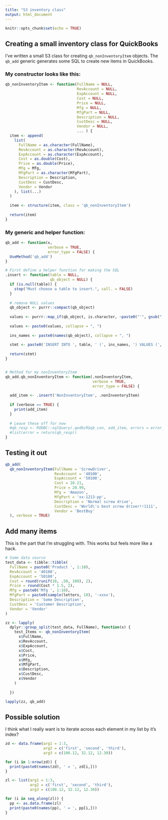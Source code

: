 ```yaml
---
title: "S3 inventory class"
output: html_document
---
```


```r
knitr::opts_chunk$set(echo = TRUE)
```

## Creating a small inventory class for QuickBooks

I've written a small S3 class for creating `qb_nonInventoryItem` objects. The 
`qb_add` generic generates some SQL to create new items in QuickBooks. 

### My constructor looks like this: 

```r

qb_nonInventoryItem <- function(FullName = NULL, 
                                RevAccount = NULL, 
                                ExpAccount = NULL, 
                                Cost = NULL, 
                                Price = NULL, 
                                Mfg = NULL, 
                                MfgPart = NULL, 
                                Description = NULL, 
                                CustDesc = NULL, 
                                Vendor = NULL, 
                                ... ) {
  item <- append(
    list(
      FullName = as.character(FullName),
      RevAccount = as.character(RevAccount),
      ExpAccount = as.character(ExpAccount),
      Cost = as.double(Cost),
      Price = as.double(Price),
      Mfg = Mfg,
      MfgPart = as.character(MfgPart),
      Description = Description,
      CustDesc = CustDesc,
      Vendor = Vendor
    ), list(...)
  )
  
  item <- structure(item, class = 'qb_nonInventoryItem')
  
  return(item)
}

```


### My generic and helper function: 

```r

qb_add <- function(x, 
                   verbose = TRUE, 
                   error_type = FALSE) {
  UseMethod('qb_add')
}

# First define a helper function for making the SQL 
.insert <- function(table = NULL,
                    qb_object = NULL) {
  if (is.null(table)) {
    stop("Must choose a table to insert.", call. = FALSE)
  }
  
  # remove NULL values 
  qb_object <- purrr::compact(qb_object)
  
  values <- purrr::map_if(qb_object, is.character, ~paste0("'", gsub("'", "''", .x), "'"))
  
  values <- paste0(values, collapse = ", ")
  
  ins_names <- paste0(names(qb_object), collapse = ", ")
  
  stmt <- paste0('INSERT INTO ', table, ' (', ins_names, ') VALUES (', values, ')')
  
  return(stmt)
}


# Method for my nonInventoryItem
qb_add.qb_nonInventoryItem <- function(.nonInventoryItem, 
                                       verbose = TRUE, 
                                       error_type = FALSE) {
  
  add_item <- .insert('NonInventoryItem', .nonInventoryItem)
  
  if (verbose == TRUE) {
    print(add_item)
  }
  
  # Leave these off for now
  #qb_resp <- RODBC::sqlQuery(.qodbcR$qb_con, add_item, errors = error_type)
  #list(error = return(qb_resp))
}

```



## Testing it out 

```r

qb_add(
  qb_nonInventoryItem(FullName = 'ScrewDriver', 
                      RevAccount = '40100', 
                      ExpAccount = '50100', 
                      Cost = 10.21, 
                      Price = 20.99, 
                      Mfg = 'Amazon', 
                      MfgPart = 'xx-1213-pp', 
                      Description = 'Normal screw drive', 
                      CustDesc = 'World\'s best screw driver!!1111', 
                      Vendor = 'BestBuy'
  ), verbose = TRUE)

```

## Add many items 

This is the part that I'm struggling with. This works but feels more like a hack. 

```r
# Some data source 
test_data <- tibble::tibble(
  FullName = paste0('Product ', 1:10),
  RevAccount = '40100', 
  ExpAccount = '50100', 
  Cost = round(runif(10, .50, 100), 2), 
  Price = round(Cost * 1.5, 2),
  Mfg = paste0('Mfg ', 1:10),
  MfgPart = paste0(sample(letters, 10), '-xxxx'),
  Description = 'Some Description', 
  CustDesc = 'Customer Description', 
  Vendor = 'Vendor'
)

zz <- lapply(
  dplyr::group_split(test_data, FullName), function(x) {
    test_Items <- qb_nonInventoryItem(
      x$FullName, 
      x$RevAccount, 
      x$ExpAccount, 
      x$Cost, 
      x$Price, 
      x$Mfg, 
      x$MfgPart, 
      x$Description, 
      x$CustDesc, 
      x$Vendor
    )
    
  })

lapply(zz, qb_add)

```

## Possible solution 

I think what I really want is to iterate across each element in my list 
by it's index?

```r
zd <- data.frame(arg1 = 1:3, 
                 arg2 = c('first', 'second', 'third'), 
                 arg3 = c(100.12, 32.12, 12.30))

for (i in 1:nrow(zd)) {
  print(paste0(names(zd), ' = ', zd[i,]))
}

zl <- list(arg1 = 1:3, 
           arg2 = c('first', 'second', 'third'), 
           arg3 = c(100.12, 32.12, 12.30))

for (i in seq_along(zl)) {
  pp <- as.data.frame(zl)
  print(paste0(names(pp), ' = ', pp[i,]))
}

```
